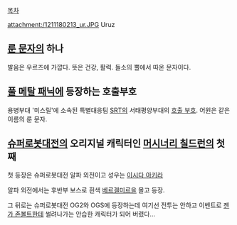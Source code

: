 [[목차]]

attachment:/1211180213_ur.JPG
Uruz

== [[룬 문자]]의 하나 ==
발음은 우르즈에 가깝다. 뜻은 건강, 활력. 들소의 뿔에서 따온 문자이다.

== [[풀 메탈 패닉]]에 등장하는 호출부호 ==
용병부대 '미스릴'에 소속된 특별대응팀 [[SRT]]의 서태평양부대의 [[호출 부호]]. 어원은 같은 이름의 룬 문자.

== [[슈퍼로봇대전]]의 오리지널 캐릭터인 [[머시너리 칠드런]]의 첫째 ==

첫 등장은 슈퍼로봇대전 알파 외전이고 성우는 [[이시다 아키라]]

알파 외전에서는 후반부 보스로 흰색 [[베르겔미르]]을 몰고 등장.

그 뒤로는 슈퍼로봇대전 OG2와 OGS에 등장하는데 여기선 전투는 안하고 이벤트로 [[젠가 존볼트]]한테 썰려나가는 안습한 캐릭터가 되어 버렸다...
